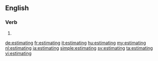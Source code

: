 ==English==

===Verb===
{{head|en}}

# {{present participle of|estimate}}

[[de:estimating]]
[[fr:estimating]]
[[it:estimating]]
[[hu:estimating]]
[[my:estimating]]
[[nl:estimating]]
[[ja:estimating]]
[[simple:estimating]]
[[sv:estimating]]
[[ta:estimating]]
[[vi:estimating]]